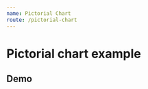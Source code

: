 ```yaml
---
name: Pictorial Chart
route: /pictorial-chart
---
```



# Pictorial chart example

## Demo
<Playground>
    <div style={ { width: 300} }>
        <PictorialChart
            grid={ { bottom: '10%' } }
            height={ 500 }
            color='purple'
            tooltip={ { 
                label: 'acidents', 
                labelComplement: 10,
                result: 'problems',
                resultComplement: '25%'
            } }
            data={ 
                [{ 
                    value: 10,
                    symbol: 
                        'path://M155.396 111.987V94.0134C155.396 ' +
                        '90.1956 152.331 87.1007 148.55 ' +
                        '87.1007H117.403L117.06 55.302C117.06 ' +
                        '51.4842 113.996 48.3893 110.215 ' +
                        '48.3893H102V157.611H110.215C113.996 ' +
                        '157.611 117.06 154.516 117.06 ' +
                        '150.698V118.899H148.55C152.331 118.899 ' +
                        '155.396 115.804 155.396 111.987Z' +
                        'M102 206C45.667 206 0 159.885 0 ' +
                        '103C0 46.1147 45.667 0 102 ' +
                        '0V29.1442C61.6066 29.1442 28.8612 ' +
                        '62.2106 28.8612 103C28.8612 143.789 ' +
                        '61.6066 176.856 102 176.856V206Z' +
                        'M102 206C158.333 206 204 159.885 204 ' +
                        '103C204 46.1147 158.333 0 102 ' +
                        '0V29.1442C142.393 29.1442 175.139 ' +
                        '62.2106 175.139 103C175.139 143.789 ' +
                        '142.393 176.856 102 176.856V206Z' +
                        'M48.604 111.987V94.0134C48.604 ' +
                        '90.1956 51.6689 87.1007 55.4497 ' +
                        '87.1007H86.5973L86.9396 55.302C86.9396 ' +
                        '51.4842 90.0045 48.3893 93.7852 ' +
                        '48.3893L102 48.3893V157.611L93.7852 ' +
                        '157.611C90.0045 157.611 86.9396 ' +
                        '154.516 86.9396 150.698V118.899H55.4497C51.6689 ' +
                        '118.899 48.604 115.804 48.604 111.987Z'
                }]
            }
        />
    </div>
</Playground>